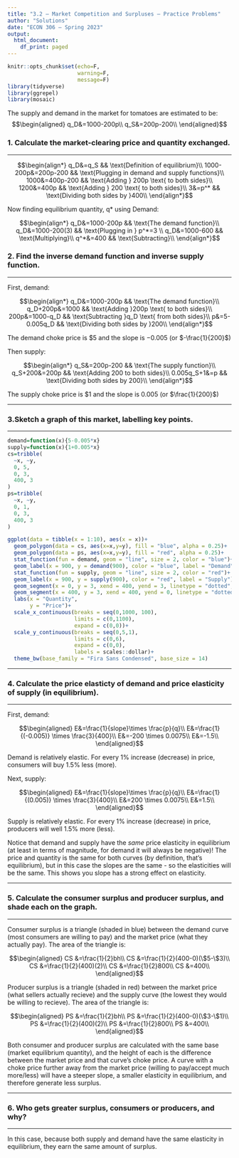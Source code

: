 ```yaml
---
title: "3.2 — Market Competition and Surpluses — Practice Problems"
author: "Solutions"
date: "ECON 306 — Spring 2023"
output:
  html_document:
    df_print: paged
---
```


```r
knitr::opts_chunk$set(echo=F,
                      warning=F,
                      message=F)
library(tidyverse)
library(ggrepel)
library(mosaic)
```

The supply and demand in the market for tomatoes are estimated to be:
$$\begin{aligned}
q_D&=1000-200p\\
q_S&=200p-200\\ \end{aligned}$$

### 1. Calculate the market-clearing price and quantity exchanged.

---

$$\begin{align*}
	q_D&=q_S && \text{Definition of equilibrium}\\
	1000-200p&=200p-200 && \text{Plugging in demand and supply functions}\\
	1000&=400p-200 && \text{Adding } 200p \text{ to both sides}\\
	1200&=400p && \text{Adding } 200 \text{ to both sides}\\
	3&=p^* && \text{Dividing both sides by }400\\
\end{align*}$$

Now finding equilibrium quantity, q* using Demand: 

$$\begin{align*}
	q_D&=1000-200p && \text{The demand function}\\
	q_D&=1000-200(3) && \text{Plugging in } p^*=3	\\
	q_D&=1000-600 && \text{Multiplying}\\
	q^*&=400 && \text{Subtracting}\\
\end{align*}$$

### 2. Find the inverse demand function and inverse supply function.

---

First, demand:

$$\begin{align*}
	q_D&=1000-200p && \text{The demand function}\\
	q_D+200p&=1000 && \text{Adding }200p \text{ to both sides}\\
	200p&=1000-q_D && \text{Subtracting }q_D \text{ from both sides}\\
p&=5-0.005q_D && \text{Dividing both sides by }200\\
\end{align*}$$

The demand choke price is \$5 and the slope is $-0.005$ (or $-\frac{1}{200}$)

Then supply:

$$\begin{align*}
	q_S&=200p-200 && \text{The supply function}\\
q_S+200&=200p && \text{Adding 200 to both sides}\\
0.005q_S+1&=p && \text{Dividing both sides by 200}\\
\end{align*}$$

The supply choke price is \$1 and the slope is 0.005 (or $\frac{1}{200}$)

---

### 3.Sketch a graph of this market, labelling key points.

---

```r
demand=function(x){5-0.005*x}
supply=function(x){1+0.005*x}
cs=tribble(
  ~x, ~y,
  0, 5,
  0, 3,
  400, 3
)
ps=tribble(
  ~x, ~y,
  0, 1,
  0, 3,
  400, 3
)

ggplot(data = tibble(x = 1:10), aes(x = x))+
  geom_polygon(data = cs, aes(x=x,y=y), fill = "blue", alpha = 0.25)+
  geom_polygon(data = ps, aes(x=x,y=y), fill = "red", alpha = 0.25)+
  stat_function(fun = demand, geom = "line", size = 2, color = "blue")+
  geom_label(x = 900, y = demand(900), color = "blue", label = "Demand")+
  stat_function(fun = supply, geom = "line", size = 2, color = "red")+
  geom_label(x = 900, y = supply(900), color = "red", label = "Supply")+
  geom_segment(x = 0, y = 3, xend = 400, yend = 3, linetype = "dotted", size = 1)+
  geom_segment(x = 400, y = 3, xend = 400, yend = 0, linetype = "dotted", size = 1)+
  labs(x = "Quantity",
       y = "Price")+
  scale_x_continuous(breaks = seq(0,1000, 100),
                     limits = c(0,1100),
                     expand = c(0,0))+
  scale_y_continuous(breaks = seq(0,5,1),
                     limits = c(0,6),
                     expand = c(0,0),
                     labels = scales::dollar)+
  theme_bw(base_family = "Fira Sans Condensed", base_size = 14)
```

---

### 4. Calculate the price elasticty of demand and price elasticity of supply (in equilibrium).

---

First, demand:

$$\begin{aligned}
E&=\frac{1}{slope}\times \frac{p}{q}\\
E&=\frac{1}{(-0.005)} \times \frac{3}{400}\\
E&=-200 \times 0.0075\\
E&=-1.5\\
\end{aligned}$$

Demand is relatively elastic. For every 1\% increase (decrease) in price, consumers will buy 1.5\% less (more).

Next, supply:

$$\begin{aligned}
E&=\frac{1}{slope}\times \frac{p}{q}\\
E&=\frac{1}{(0.005)} \times \frac{3}{400}\\
E&=200 \times 0.0075\\
E&=1.5\\
\end{aligned}$$

Supply is relatively elastic. For every 1\% increase (decrease) in price, producers will well 1.5\% more (less).

Notice that demand and supply have the *same* price elasticity in equilibrium (at least in terms of magnitude, for demand it will always be negative)! The price and quantity is the same for both curves (by definition, that's equilibrium), but in this case the slopes are the same - so the elasticities will be the same. This shows you slope has a strong effect on elasticity.

---

### 5. Calculate the consumer surplus and producer surplus, and shade each on the graph.

---

Consumer surplus is a triangle (shaded in blue) between the demand curve (most consumers are willing to pay) and the market price (what they actually pay). The area of the triangle is:

$$\begin{aligned}
CS &=\frac{1}{2}bh\\
CS &=\frac{1}{2}(400-0)(\$5-\$3)\\
CS &=\frac{1}{2}(400)(2)\\
CS &=\frac{1}{2}800\\
CS &=400\\
\end{aligned}$$

Producer surplus is a triangle (shaded in red) between the market price (what sellers actually recieve) and the supply curve (the lowest they would be willing to recieve). The area of the triangle is:

$$\begin{aligned}
PS &=\frac{1}{2}bh\\
PS &=\frac{1}{2}(400-0)(\$3-\$1)\\
PS &=\frac{1}{2}(400)(2)\\
PS &=\frac{1}{2}800\\
PS &=400\\
\end{aligned}$$

Both consumer and producer surplus are calculated with the same base (market equilibrium quantity), and the height of each is the difference between the market price and that curve's choke price. A curve with a choke price further away from the market price (willing to pay/accept much more/less) will have a steeper slope, a smaller elasticity in equilibrium, and therefore generate less surplus.

---

### 6. Who gets greater surplus, consumers or producers, and why?

---

In this case, because both supply and demand have the same elasticity in equilibrium, they earn the same amount of surplus.

